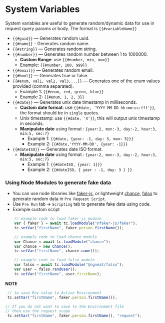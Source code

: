 # System Variables

System variables are useful to generate random/dynamic data for use in request query params or body. The format is `{{#variableName}}`

- `{{#guid}}` — Generates random uuid.
- `{{#name}}` - Generates random name.
- `{{#string}}` — Generates random string.
- `{{#number}}` — Generates random number between 1 to 1000000.
  - **Custom Range**: use `{{#number, min, max}}`
  - Example: `{{#number, 100, 999}}`
- `{{#email}}` — Generates random email.
- `{{#bool}}` — Generates true or false.
- `{{#enum, val1, val2, val3,...}}` — Generates one of the enum values provided (comma separated).
  - Example 1: `{{#enum, red, green, blue}}`
  - Example 2: `{{#enum, 1, 2, 3}}`
- `{{#date}}` — Generates unix date timestamp in milliseconds.
  - **Custom date format**: use `{{#date, 'YYYY-MM-DD hh:mm:ss:fff'}}`, the format should be in `single` quotes.
  - Unix timestamp: use `{{#date, 'X'}}`, this will output unix timestamp in seconds.
  - **Manipulate date** using format : `{year:2, mon:-3, day:-2, hour:3, min:5, sec:7}`
    - Example 1: `{{#date, {year: -1, day: 3, mon: 5}}}`
    - Example 2: `{{#date,'YYYY-MM-DD', {year: -1}}}`
- `{{#dateISO}}` — Generates date ISO format.
  - **Manipulate date** using format : `{year:2, mon:-3, day:-2, hour:3, min:5, sec:7}`
    - Example 1: `{{#dateISO, {year: 1}}}`
    - Example 2: `{{#dateISO, { year : -1, day: 3 } }}`

### Using Node Modules to generate fake data
- You can use node libraries like [faker-js](https://www.npmjs.com/package/@faker-js/faker), or lightweight [chance](https://www.npmjs.com/package/chance), [falso](https://www.npmjs.com/package/@ngneat/falso) to generate random data  in `Pre Request Script`.
- Use `Pre Run` tab -> `Scripting` tab to generate fake data using code.
- Example custom script
```js
    // example code to load faker-js module
    var { faker } = await tc.loadModule("@faker-js/faker");
    tc.setVar("firstName", faker.person.firstName());

    // example code to load chance module
    var Chance = await tc.loadModule("chance");
    var chance = new Chance();
    tc.setVar("firstName", chance.name());

    // example code to load falso module
    var falso = await tc.loadModule("@ngneat/falso");
    var user = falso.randUser();
    tc.setVar("firstName", user.firstName);
```

**NOTE**
```js
 // to save Env value to Active Environment
 tc.setVar("firstName", faker.person.firstName());

// If you do not want to save to the Environment file
// then use the request scope
 tc.setVar("firstName", faker.person.firstName(), "request");
```
